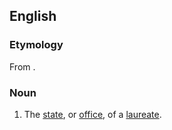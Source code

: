 ==English==

===Etymology===
From {{suffix|laureate|ship|lang=en}}.

===Noun===
{{en-noun|-|s}}

# The [[state]], or [[office]], of a [[laureate]].